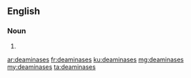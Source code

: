 ==English==

===Noun===
{{head|en}}

# {{plural of|deaminase}}

[[ar:deaminases]]
[[fr:deaminases]]
[[ku:deaminases]]
[[mg:deaminases]]
[[my:deaminases]]
[[ta:deaminases]]